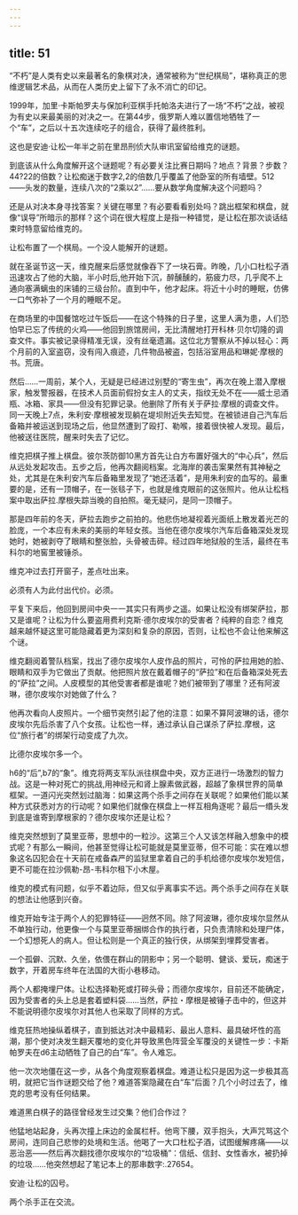 ```yaml
---
---
---
```

title: 51
---







“不朽”是人类有史以来最著名的象棋对决，通常被称为“世纪棋局”，堪称真正的思维逻辑艺术品，从而在人类历史上留下了永不消亡的印记。

1999年，加里·卡斯帕罗夫与保加利亚棋手托帕洛夫进行了一场“不朽”之战，被视为有史以来最美丽的对决之一。在第44步，俄罗斯人难以置信地牺牲了一个“车”，之后以十五次连续吃子的组合，获得了最终胜利。

这也是安迪·让松一年半之前在里昂刑侦大队审讯室留给维克的谜题。

到底该从什么角度解开这个谜题呢？有必要关注比赛日期吗？地点？背景？步数？44?22的倍数？让松痴迷于数字2,2的倍数几乎覆盖了他卧室的所有墙壁。512——头发的数量，连续八次的“2乘以2”……要从数学角度解决这个问题吗？

还是从对决本身寻找答案？关键在哪里？有必要看看别处吗？跳出框架和棋盘，就像“误导”所暗示的那样？这个词在很大程度上是指一种错觉，是让松在那次谈话结束时特意留给维克的。

让松布置了一个棋局。一个没人能解开的谜题。

就在圣诞节这一天，维克醒来后感觉就像吞下了一块石膏。昨晚，几小口杜松子酒迅速攻占了他的大脑，半小时后,他开始下沉，醉醺醺的，筋疲力尽，几乎爬不上通向塞满螭虫的床铺的三级台阶。直到中午，他才起床。将近十小时的睡眠，仿佛一口气弥补了一个月的睡眠不足。

在商场里的中国餐馆吃过午饭后——在这个特殊的日子里，这里人满为患，人们恐怕早已忘了传统的火鸡——他回到旅馆房间，无比清醒地打开科林·贝尔切隆的调查文件。事实被记录得精准无误，没有丝毫遗漏。这位北方警察从不掉以轻心：两个月前的入室盗窃，没有闯入痕迹，几件物品被盗，包括浴室用品和琳妮·摩根的书。荒唐。

然后……一周前，某个人，无疑是已经进过别墅的“寄生虫”，再次在晚上潜入摩根家，触发警报器，在技术人员面前假扮女主人的丈夫，指纹无处不在——威士忌酒瓶、冰箱、家具——但没有犯罪记录。他删除了所有关于萨拉·摩根的调查文件。同一天晚上7点，朱利安·摩根被发现躺在堤坝附近失去知觉。在被锁进自己汽车后备箱并被运送到现场之后，他显然遭到了殴打、勒喉，接着很快被人发现。最后，他被送往医院，醒来时失去了记忆。

维克把棋子推上棋盘。彼尔茨防御10黑方首先让白方布置好强大的“中心兵”，然后从远处发起攻击。五步之后，他再次翻阅档案。北海岸的袭击案果然有其神秘之处，尤其是在朱利安汽车后备箱里发现了“她还活着”，是用朱利安的血写的。最重要的是，还有一顶帽子，在一张毯子下，也就是维克眼前的这张照片。他从让松档案中取出萨拉.摩根失踪当晚的自拍照。毫无疑问，是同一顶帽子。

那是四年前的冬天，萨拉去跑步之前拍的。他悲伤地凝视着光面纸上散发着光芒的脸庞，一个本应有未来的美丽的年轻女孩。当他在德尔皮埃尔汽车后备箱深处发现她时，她被剥夺了眼睛和整张脸，头骨被击碎。经过四年地狱般的生活，最终在韦科尔的地窖里被锤杀。

维克冲过去打开窗子，差点吐出来。

必须有人为此付出代价。必须。

平复下来后，他回到房间中央一一其实只有两步之遥。如果让松没有绑架萨拉，那又是谁呢？让松为什么要盗用费利克斯·德尔皮埃尔的受害者？纯粹的自恋？维克越来越怀疑这里可能隐藏着更为深刻和复杂的原因，否则，让松也不会让他来解这个谜。

维克翻阅着警队档案，找出了德尔皮埃尔人皮作品的照片，可怜的萨拉用她的脸、眼睛和双手为它做出了贡献。他把照片放在戴着帽子的“萨拉”和在后备箱深处死去的“萨拉”之间。人皮模型的其他受害者都是谁呢？她们被带到了哪里？还有阿波琳，德尔皮埃尔对她做了什么？

他再次看向人皮照片。一个细节突然引起了他的注意：如果不算阿波琳的话，德尔皮埃尔先后杀害了八个女孩。让松也一样，通过承认自己谋杀了萨拉.摩根，这位“旅行者”的绑架行动变成了九次。

比德尔皮埃尔多一个。

h6的“后”,b7的“象”。维克将两支军队派往棋盘中央，双方正进行一场激烈的智力战。这是一种对死亡的挑战,用神经元和肾上腺素做武器，超越了象棋世界的简单框架。一道闪光突然划过脑海：如果这两个杀手之间存在关联呢？如果他们能以某种方式获悉对方的行动呢？如果他们就像在棋盘上一样互相角逐呢？最后一缗头发到底是谁寄到摩根家的？德尔皮埃尔还是让松？

维克突然想到了莫里亚蒂，思想中的一粒沙。这第三个人又该怎样融入想象中的模式呢？有那么一瞬间，他甚至觉得让松可能就是莫里亚蒂，但不可能：实在难以想象这名囚犯会在十天前在戒备森严的监狱里拿着自己的手机给德尔皮埃尔发短信，更不可能在拉沙佩勒-昂-韦科尔租下小木屋。

维克的模式有问题，似乎不着边际，但又似乎离事实不远。两个杀手之间存在关联的想法让他感到兴奋。

维克开始专注于两个人的犯罪特征——迥然不同。除了阿波琳，德尔皮埃尔显然从不单独行动，他更像一个与莫里亚蒂捆绑合作的执行者，只负责清除和处理尸体，一个幻想死人的病人。但让松则是一个真正的独行侠，从绑架到埋葬受害者。

一个孤僻、沉默、久坐，依偎在群山的阴影中；另一个聪明、健谈、爱玩，痴迷于数字，开着房车终年在法国的大街小巷移动。

两个人都掩埋尸体。让松选择勒死或打碎头骨；而德尔皮埃尔，目前还不能确定，因为受害者的头上总是套着塑料袋……当然，萨拉・摩根是被锤子击中的，但这并不能说明德尔皮埃尔对其他人也采取了同样的方式。

维克狂热地操纵着棋子，直到抵达对决中最精彩、最出人意料、最具破坏性的高潮，那个使对决发生翻天覆地的变化并导致黑色阵营全军覆没的关键性一步：卡斯帕罗夫在d6主动牺牲了自己的白“车”。令人难忘。

他一次次地僵在这一步，从各个角度观察着棋盘。难道让松只是因为这一步极其高明，就把它当作谜题交给了他？难道答案隐藏在白“车”后面？几个小时过去了，维克的思考没有任何结果。

难道黑白棋子的路径曾经发生过交集？他们合作过？

他猛地站起身，头再次撞上床边的金属栏杆。他弯下腰，双手抱头，大声咒骂这个房间，连同自己悲惨的处境和生活。他喝了一大口杜松子酒，试图缓解疼痛——以恶治恶——然后再次翻找德尔皮埃尔的“垃圾桶”：信纸、信封、女性香水，被扔掉的垃圾……他突然想起了笔记本上的那串数字:.27654。

安迪·让松的囚号。

两个杀手正在交流。